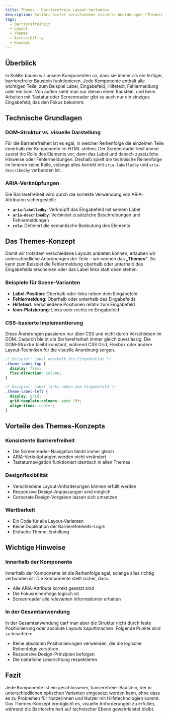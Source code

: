 ```yaml
---
title: Themes - Barrierefreie Layout-Varianten
description: KoliBri bietet verschiedene visuelle Anordnungen (Themes) für Komponenten, ohne die Barrierefreiheit zu beeinträchtigen.
tags:
  - Barrierefreiheit
  - Layout
  - Themes
  - Accessibility
  - Konzept
---
```



## Überblick

In KoliBri bauen wir unsere Komponenten so, dass sie immer als ein fertiger, barrierefreier Baustein funktionieren. Jede Komponente enthält alle wichtigen Teile, zum Beispiel Label, Eingabefeld, Hilfetext, Fehlermeldung oder ein Icon. Von außen sieht man nur diesen einen Baustein, und beim Arbeiten mit Tastatur oder Screenreader gibt es auch nur ein einziges Eingabefeld, das den Fokus bekommt.

## Technische Grundlagen

### DOM-Struktur vs. visuelle Darstellung

Für die Barrierefreiheit ist es egal, in welcher Reihenfolge die einzelnen Teile innerhalb der Komponente im HTML stehen. Der Screenreader liest immer zuerst die Rolle des Elements vor, dann das Label und danach zusätzliche Hinweise oder Fehlermeldungen. Deshalb spielt die technische Reihenfolge im Inneren keine Rolle, solange alles korrekt mit `aria-labelledby` und `aria-describedby` verbunden ist.

### ARIA-Verknüpfungen

Die Barrierefreiheit wird durch die korrekte Verwendung von ARIA-Attributen sichergestellt:

- **`aria-labelledby`**: Verknüpft das Eingabefeld mit seinem Label
- **`aria-describedby`**: Verbindet zusätzliche Beschreibungen und Fehlermeldungen
- **`role`**: Definiert die semantische Bedeutung des Elements

## Das Themes-Konzept

Damit wir trotzdem verschiedene Layouts anbieten können, erlauben wir unterschiedliche Anordnungen der Teile – wir nennen das **„Themes"**. So kann zum Beispiel die Fehlermeldung oberhalb oder unterhalb des Eingabefelds erscheinen oder das Label links statt oben stehen.

### Beispiele für Scene-Varianten

- **Label-Position**: Oberhalb oder links neben dem Eingabefeld
- **Fehlermeldung**: Oberhalb oder unterhalb des Eingabefelds
- **Hilfetext**: Verschiedene Positionen relativ zum Eingabefeld
- **Icon-Platzierung**: Links oder rechts im Eingabefeld

### CSS-basierte Implementierung

Diese Änderungen passieren nur über CSS und nicht durch Verschieben im DOM. Dadurch bleibt die Barrierefreiheit immer gleich zuverlässig. Die DOM-Struktur bleibt konstant, während CSS Grid, Flexbox oder andere Layout-Techniken für die visuelle Anordnung sorgen.

```css
/* Beispiel: Label oberhalb des Eingabefelds */
.theme-label-top {
  display: flex;
  flex-direction: column;
}

/* Beispiel: Label links neben dem Eingabefeld */
.theme-label-left {
  display: grid;
  grid-template-columns: auto 1fr;
  align-items: center;
}
```

## Vorteile des Themes-Konzepts

### Konsistente Barrierefreiheit

- Die Screenreader-Navigation bleibt immer gleich
- ARIA-Verknüpfungen werden nicht verändert
- Tastaturnavigation funktioniert identisch in allen Themes

### Designflexibilität

- Verschiedene Layout-Anforderungen können erfüllt werden
- Responsive Design-Anpassungen sind möglich
- Corporate Design-Vorgaben lassen sich umsetzen

### Wartbarkeit

- Ein Code für alle Layout-Varianten
- Keine Duplikation der Barrierefreiheits-Logik
- Einfache Theme-Erstellung

## Wichtige Hinweise

### Innerhalb der Komponente

Innerhalb der Komponente ist die Reihenfolge egal, solange alles richtig verbunden ist. Die Komponente stellt sicher, dass:

- Alle ARIA-Attribute korrekt gesetzt sind
- Die Fokusreihenfolge logisch ist
- Screenreader alle relevanten Informationen erhalten

### In der Gesamtanwendung

In der Gesamtanwendung darf man aber die Struktur nicht durch feste Positionierung oder absolute Layouts kaputtmachen. Folgende Punkte sind zu beachten:

- Keine absoluten Positionierungen verwenden, die die logische Reihenfolge zerstören
- Responsive Design-Prinzipien befolgen
- Die natürliche Leserichtung respektieren

## Fazit

Jede Komponente ist ein geschlossener, barrierefreier Baustein, der in unterschiedlichen optischen Varianten eingesetzt werden kann, ohne dass es zu Problemen für Nutzerinnen und Nutzer mit Hilfstechnologien kommt. Das Themes-Konzept ermöglicht es, visuelle Anforderungen zu erfüllen, während die Barrierefreiheit auf technischer Ebene gewährleistet bleibt.
